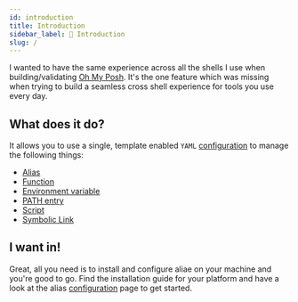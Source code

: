 ```yaml
---
id: introduction
title: Introduction
sidebar_label: 👋 Introduction
slug: /
---
```


I wanted to have the same experience across all the shells I use when building/validating [Oh My Posh][omp].
It's the one feature which was missing when trying to build a seamless cross shell experience for tools you use every day.

## What does it do?

It allows you to use a single, template enabled `YAML` [configuration][config] to manage the following things:

- [Alias][alias]
- [Function][alias]
- [Environment variable][env]
- [PATH entry][path]
- [Script][script]
- [Symbolic Link][link]

## I want in!

Great, all you need is to install and configure aliae on your machine and you're good to go. Find the installation guide
for your platform and have a look at the alias [configuration][config] page to get started.

[omp]: https://ohmyposh.dev
[config]: setup/configuration.mdx
[alias]: setup/alias.mdx
[env]: setup/env.mdx
[path]: setup/path.mdx
[script]: setup/script.mdx
[link]: setup/link.mdx

